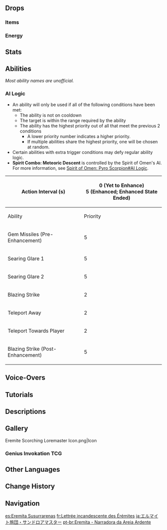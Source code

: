 {{See also|Spirit of Omen: Pyro Scorpion}}
{{Enemy Infobox
|image    = Enemy Eremite Scorching Loremaster.png
|dmgtype  = Pyro
|weakpoint = yes
|family   = Other Human Factions
|group    = The Eremites
|type     = Common Enemies
|ability1 = Summoning
|ability2 = Teleport
}}
{{Enemy Intro}}

==Drops==
===Items===
{{Drops Table|type=The Eremites (High-Tier)}}

===Energy===
{{Energy Drops
|type  = Pyro
|hp1   = 75
|p1    = 1
|hp2   = 50
|p2    = 1
|hp3   = 25
|p3    = 1
|hp4   = 0
|p4    = 1
}}

==Stats==
{{Enemy Stats
|phys_res     = &minus;20%

|res2         = Enhanced
|resglobal2   = 60%
|phys_res2    = 30%

|res3         = Stunned
|phys_res3    = &minus;20%
|pyro_res3    = &minus;50%

|hp_ratio     = 4.4
|hp_type      = 2
|atk_ratio    = 5
|atk_type     = 2
}}

==Abilities==
''Most ability names are unofficial.''
{{Enemy Attacks
|name_1      = Gem Missiles
|file_1      = Eremite Scorching Loremaster Gem Missiles
|desc_1      = Fires 4 projectiles at the player, each dealing '''25% ATK''' as {{Color|Pyro DMG}}.

|name_2      = Searing Glare
|desc_2      = Fires a single beam at the ground, causing an explosion that deals '''100% ATK''' as {{Color|Pyro DMG}}.
|file_2      = Eremite Scorching Loremaster Explosive Beam

|name_3      = Blazing Strike
|file_3      = Eremite Scorching Loremaster Gemfall
|desc_3      = Conjures 4 gems and shoots them into the sky, which then land at the player's location, each dealing '''80% ATK''' as {{Color|Pyro DMG}}.

|name_4      = Teleport
|desc_4      = Blinks away from the player.

|name_5      = Spirit of Omen's Awakening: Pyro Scorpion
|desc_5      = When the Eremite Scorching Loremaster's [[HP]] is lower than '''70%''' (or immediately upon entering combat in the [[Spiral Abyss]]), she will enter an enhanced state by summoning a [[Spirit of Omen: Pyro Scorpion]] to assist in battle, gaining increased [[RES]] and high [[Interruption Resistance]].<br><br>When the Spirit of Omen: Pyro Scorpion is defeated, the enhanced state will end, and the Eremite Scorching Loremaster will take {{Color|True Pyro DMG}} equal to '''37.5%''' of her current [[HP]], then becomes stunned for 10 seconds with decreased [[Pyro RES]]. An Eremite Scorching Loremaster can only enter her enhanced state once.
|file_5      = Eremite Scorching Loremaster Enhanced State

|name_6      = Spirit Combo: Meteoric Descent
|desc_6      = The Eremite Scorching Loremaster teleports in front of the player and fires a drill in front of her, dealing '''80% ATK''' as {{Color|Pyro DMG}}, while the Spirit of Omen: Pyro Scorpion digs into the ground, resurfaces briefly while propelling forward, and marks a massive AoE before slamming down from above, dealing '''50% Spirit's ATK''' when digging and resurfacing, '''80% Spirit's ATK''' when propelling, and '''100% Spirit's ATK''' when slamming down as {{Color|Pyro DMG}}.
|file_6      = Eremite Scorching Loremaster Spirit Combo Meteoric Descent
}}

===AI Logic===
{{See also|Cooldown#Enemy Cooldowns}}
* An ability will only be used if all of the following conditions have been met:
** The ability is not on cooldown
** The target is within the range required by the ability
** The ability has the highest priority out of all that meet the previous 2 conditions
*** A lower priority number indicates a higher priority.
*** If multiple abilities share the highest priority, one will be chosen at random.
* Certain abilities with extra trigger conditions may defy regular ability logic.
* '''Spirit Combo: Meteoric Descent''' is controlled by the Spirit of Omen's AI. For more information, see [[Spirit of Omen: Pyro Scorpion#AI Logic]].
{| class="wikitable"
! Action Interval (s)
| colspan="7" | 0 (Yet to Enhance)<br>5 (Enhanced; Enhanced State Ended)
|-
! Ability !! Priority !! Range Req. (m) !! style="width:80px" | CD (s) !! Initial CD (s) !! Shared CD (s) !! State Req.
|-
| Gem Missiles (Pre-Enhancement) || 5 || 0–20 || 5–7 || 0 || rowspan="3" | 3 || Yet To Enhance
|-
| Searing Glare 1 || 5 || 3–15 || 6–8 || 0 || Yet To Enhance
|-
| Searing Glare 2 || 5 || 3–15 || 20–22 || 3–8 || Yet To Enhance
|-
| Blazing Strike || 2 || 0–20 || 20–22 || 5 || &mdash; || Yet To Enhance
|-
| Teleport Away || 2 || 0–5 || 15–18 || 10–13 || rowspan="2" | 15 || Yet To Enhance; Enhanced
|-
| Teleport Towards Player || 2 || 20–40 || 15–18 || 10–13 || Yet To Enhance; Enhanced
|-
| Blazing Strike (Post-Enhancement) || 5 || 0–20 || 7–9 || 0 || 3 || Enhanced; Enhanced State Ended
|}

==Voice-Overs==
{{VO/Enemy
|enemy                   = Eremite Scorching Loremaster

|vo_01_00_title          = Entering Battle
|vo_01_01_file           = VO {lang}{name} - Your Coming Was Foretold.ogg
|vo_01_01_tx_en          = Your coming was foretold.
|vo_01_01_tx_zh          = 神谕揭示了你的到来。
|vo_01_01_rm_zh          = Shényù jiēshìle nǐ de dàolái.
|vo_01_01_tx_ja          = あなたの訪れは神託が示していた。
|vo_01_01_rm_ja          = Anata no otozure wa shintaku ga shimeshite ita.
|vo_01_01_tx_ko          = 신의 계시가 네가 올 것을 예언했어
|vo_01_01_rm_ko          = Sin-ui gyesiga nega ol geoseul yeeonhaesseo

|vo_02_00_title          = Searing Glare
|vo_02_01_file           = VO {lang}{name} - Eternal As A Sapphire.ogg
|vo_02_01_tx_en          = Eternal as a sapphire!
|vo_02_01_tx_zh          = 如同蓝宝石的永恒！
|vo_02_01_rm_zh          = Rútóng lánbǎoshí de yǒnghéng!
|vo_02_01_tx_ja          = 永遠のサファイアのように！
|vo_02_01_rm_ja          = Eien no safaia no you ni!
|vo_02_01_tx_ko          = 사파이어의 영원함처럼!
|vo_02_01_rm_ko          = Sapaieo-ui yeong'wonhamcheoreom!

|vo_03_00_title          = Blazing Strike
|vo_03_01_file           = VO {lang}{name} - Mighty As A Tower.ogg
|vo_03_01_tx_en          = Mighty as a tower!
|vo_03_01_tx_zh          = 如同高塔的威严！
|vo_03_01_rm_zh          = Rútóng gāotǎ de wēiyán!
|vo_03_01_tx_ja          = 高塔の威厳のように！
|vo_03_01_rm_ja          = Koutou no igen no you ni!
|vo_03_01_tx_ko          = 고탑의 위엄처럼!
|vo_03_01_rm_ko          = Gotabui wieomcheoreom!

|vo_04_00_title          = Gem Missiles
|vo_04_01_file           = VO {lang}{name} - Bloom As The Flowers In Gurabad.ogg
|vo_04_01_tx_en          = Bloom as the flowers in Gurabad!
|vo_04_01_tx_zh          = 如同居尔城的鲜花。
|vo_04_01_rm_zh          = Rútóng Jū'ěr-chéng de xiānhuā.
|vo_04_01_tx_ja          = ジュラバドの鮮花のように！
|vo_04_01_rm_ja          = Jurabado no senka no you ni!
|vo_04_01_tx_ko          = 구라바드의 꽃처럼!
|vo_04_01_rm_ko          = Gurabadeu-ui kkotcheoreom!

|vo_05_00_title          = Spirit of Omen's Awakening
|vo_05_01_file           = VO {lang}{name} - For The Eternal Oasis.ogg
|vo_05_01_tx_en          = For the Eternal Oasis!
|vo_05_01_tx_zh          = 为了永恒绿洲！
|vo_05_01_rm_zh          = Wèile Yǒnghéng Lǜzhōu!
|vo_05_01_tx_ja          = 永遠のオアシスのために！
|vo_05_01_rm_ja          = Eien no Oashisu no tame ni!
|vo_05_01_tx_ko          = 영원한 오아시스를 위하여!
|vo_05_01_rm_ko          = Yeong'wonhan Oasiseureul wihayeo!

|vo_06_00_title          = Spirit Combo: Meteoric Descent
|vo_06_01_file           = VO {lang}{name} - Bound As One Like The Ninety-Nine.ogg
|vo_06_01_tx_en          = Bound as one like the ninety-nine!
|vo_06_01_tx_zh          = 如同九十九人的情谊！
|vo_06_01_rm_zh          = Rútóng jiǔshíjiǔ-rén de qíngyì!
|vo_06_01_tx_ja          = 九十九人の情誼のように！
|vo_06_01_rm_ja          = Kyuujuukyuu-nin no jougi no you ni!
|vo_06_01_tx_ko          = 아흔아홉명의 우정처럼!
|vo_06_01_rm_ko          = Aheunahommyeong-ui ujeongcheoreom!

|vo_07_00_title          = Teleport
|vo_07_01_file           = VO {lang}{name} - Filthy Outsider.ogg
|vo_07_01_tx_en          = Filthy outsider!
|vo_07_01_tx_zh          = 肮脏的外人。
|vo_07_01_rm_zh          = Āngzāng de wàirén.
|vo_07_01_tx_ja          = 汚れた異邦人め。
|vo_07_01_rm_ja          = Yogoreta ihoujin-me.
|vo_07_01_tx_ko          = 더러운 외부인!
|vo_07_01_rm_ko          = Deoreoun oebu'in!
|vo_07_02_file           = VO {lang}{name} - Blink.ogg
|vo_07_02_tx_en          = &nbsp;
|vo_07_02_tx_zh          = &nbsp;
|vo_07_02_tx_ja          = &nbsp;
|vo_07_02_tx_ko          = &nbsp;

|vo_08_00_title          = Stunned
|vo_08_01_file           = VO {lang}{name} - Stunned.ogg
|vo_08_01_tx_en          = &nbsp;
|vo_08_01_tx_zh          = &nbsp;
|vo_08_01_tx_ja          = &nbsp;
|vo_08_01_tx_ko          = &nbsp;

|vo_09_00_title          = Staggered
|vo_09_01_tx_en          = {{A|VO Eremite Scorching Loremaster - Hit Taken 1.ogg}} {{A|VO Eremite Scorching Loremaster - Hit Taken 2.ogg}} {{A|VO Eremite Scorching Loremaster - Hit Taken 3.ogg}}
|vo_09_01_tx_zh          = {{A|VO ZH Eremite Scorching Loremaster - Hit Taken 1.ogg}} {{A|VO ZH Eremite Scorching Loremaster - Hit Taken 2.ogg}} {{A|VO ZH Eremite Scorching Loremaster - Hit Taken 3.ogg}}
|vo_09_01_tx_ja          = {{A|VO JA Eremite Scorching Loremaster - Hit Taken 1.ogg}} {{A|VO JA Eremite Scorching Loremaster - Hit Taken 2.ogg}} {{A|VO JA Eremite Scorching Loremaster - Hit Taken 3.ogg}}
|vo_09_01_tx_ko          = {{A|VO KO Eremite Scorching Loremaster - Hit Taken 1.ogg}} {{A|VO KO Eremite Scorching Loremaster - Hit Taken 2.ogg}} {{A|VO KO Eremite Scorching Loremaster - Hit Taken 3.ogg}}

|vo_10_00_title          = Defeated
|vo_10_01_file           = VO {lang}{name} - The Eternal Oasis At Long Last.ogg
|vo_10_01_tx_en          = The Eternal Oasis at long last...
|vo_10_01_tx_zh          = 终于…永恒的绿洲…
|vo_10_01_rm_zh          = Zhōngyú... Yǒnghéng de Lǜzhōu...
|vo_10_01_tx_ja          = ついに永遠のオアシスが…
|vo_10_01_rm_ja          = Tsuini Eien no Oashisu ga...
|vo_10_01_tx_ko          = 드디어 영원한 오아시스…
|vo_10_01_rm_ko          = Deudieo Yeong'wonhan Oasiseu...
}}

==Tutorials==
{{Tutorial|Eremite Scorching Loremaster}}

==Descriptions==
{{Description|A person hailing from the loosely-organized mercenary bands of the desert. Even though they will work for anyone as long as the pay is good, they will never forget their roots in the Great Red Sand.<br>After the collapse of its civilizations, the stories of the desert were passed down generation after generation in oral tradition just like the sparks in the wind and the rain in the clouds. As time passed, some stories were lost while others survived, albeit with significant changes.<br>"The Eremites" is the umbrella term given to the tribes of the desert by those too ignorant or disdainful to learn the tribes' myriad differences. Within those referred to as the Eremites, many have also indeed already forgotten the tales of the desert. Fear not, however, for those who still remember will never betray the spirit of the sands yet flowing through their veins.|[[Archive]]}}

==Gallery==
<gallery>
Eremite Scorching Loremaster Icon.png|Icon
</gallery>

===Genius Invokation TCG===
{{Genius Invokation TCG Cards by Featured Gallery}}

==Other Languages==
{{Other Languages
|en       = Eremite Scorching Loremaster
|zhs      = 镀金旅团・炽沙叙事人
|zhs_rm   = Dùjīn Lǚtuán - Chìshā Xùshìrén
|zht      = 鍍金旅團・熾沙敘事人
|zht_rm   = Dùjīn Lǚtuán - Chìshā Xùshìrén
|zh_tl    = {{Lex|Eremite|zh}} -  Storyteller of Scorching Sand
|ja       = エルマイト旅団・サンドロアマスター
|ja_rm    = Erumaito Ryodan - Sando Roamasutaa
|ja_tl    = {{Lex|Eremite|ja}} - Sand Loremaster
|ko       = {{tt|도금|鍍金}} {{tt|여단|旅團}}・모래의 이야기꾼
|ko_tl    = {{Lex|Eremite|ko}} - Storyteller of Sand
|es       = Eremita Susurrarenas
|es_tl    = Eremite Sandwhisperer
|fr       = Lettrée incandescente des Érémites
|fr_tl    = Scorching Scholar of the Eremites
|ru       = Пустынник: Пылающий повествователь
|ru_tl    = {{Lex|Eremite|ru}}: Blazing Narrator
|th       = Eremite Scorching Loremaster
|vi       = Eremite Người Kể Chuyện Cát Nóng
|vi_tl    = 
|de       = Goldbrigade – Erzähler der Sengenden Sande
|de_tl    = {{Lex|Eremite|de}} - Storyteller of the Torrid Sands
|id       = Eremite Scorching Loremaster
|pt       = Eremita - Narrador da Areia Ardente
|pt_tl    = Eremite - Storyteller of the Scorching Sand
|tr       = Münzevi Alevli Hikayeci
|tr_tl    = {{Lex|Eremite|tr}} Flaming Storyteller
|it       = Eremita maestro di folklore infuocato
|it_tl    = Eremite Master of Fiery Folklore
}}

==Change History==
{{Change History|3.4}}

==Navigation==
{{Enemy Navbox|Common}}

[[es:Eremita Susurrarenas]]
[[fr:Lettrée incandescente des Érémites]]
[[ja:エルマイト旅団・サンドロアマスター]]
[[pt-br:Eremita - Narradora da Areia Ardente]]
